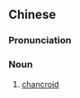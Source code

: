 {{also|软下疳}}
==Chinese==
{{zh-forms|s=软下疳|type=12}}

===Pronunciation===
{{zh-pron
|m=ruǎnxiàgān
|c=jyun5 haa6 gam1
|cat=n
}}

===Noun===
{{zh-noun}}

# [[chancroid]]

{{zh-cat|Sexually transmitted diseases}}